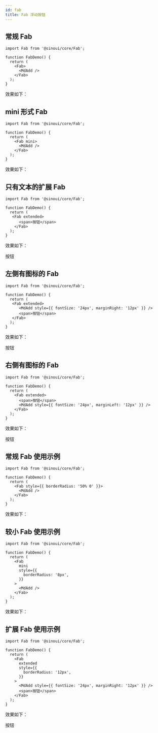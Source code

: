 ```yaml
---
id: fab
title: Fab 浮动按钮
---
```



## 常规 Fab

```tsx
import Fab from '@sinoui/core/Fab';

function FabDemo() {
  return (
    <Fab>
      <MdAdd />
    </Fab>
  );
}
```

效果如下：

<StoryLayout>
  <Fab>
    <MdAdd />
  </Fab>
</StoryLayout>

## mini 形式 Fab

```tsx
import Fab from '@sinoui/core/Fab';

function FabDemo() {
  return (
    <Fab mini>
      <MdAdd />
    </Fab>
  );
}
```

效果如下：

<StoryLayout>
  <Fab mini>
    <MdAdd />
  </Fab>
</StoryLayout>

## 只有文本的扩展 Fab

```tsx
import Fab from '@sinoui/core/Fab';

function FabDemo() {
  return (
   <Fab extended>
      <span>按钮</span>
    </Fab>
  );
}
```

效果如下：

<StoryLayout>
  <Fab extended>
    <span>按钮</span>
  </Fab>
</StoryLayout>

## 左侧有图标的 Fab

```tsx
import Fab from '@sinoui/core/Fab';

function FabDemo() {
  return (
   <Fab extended>
      <MdAdd style={{ fontSize: '24px', marginRight: '12px' }} />
      <span>按钮</span>
   </Fab>
  );
}
```

效果如下：

<StoryLayout>
  <Fab extended>
    <MdAdd style={{ fontSize: '24px', marginRight: '12px' }} />
    <span>按钮</span>
  </Fab>
</StoryLayout>

## 右侧有图标的 Fab

```tsx
import Fab from '@sinoui/core/Fab';

function FabDemo() {
  return (
    <Fab extended>
      <span>按钮</span>
      <MdAdd style={{ fontSize: '24px', marginLeft: '12px' }} />
    </Fab>
  );
}
```

效果如下：

<StoryLayout>
  <Fab extended>
    <span>按钮</span>
    <MdAdd style={{ fontSize: '24px', marginLeft: '12px' }} />
  </Fab>
</StoryLayout>

## 常规 Fab 使用示例

```tsx
import Fab from '@sinoui/core/Fab';

function FabDemo() {
  return (
    <Fab style={{ borderRadius: '50% 0' }}>
      <MdAdd />
    </Fab>
  );
}
```

效果如下：

<StoryLayout>
  <Fab style={{ borderRadius: '50% 0' }}>
    <MdAdd />
  </Fab>
</StoryLayout>

## 较小 Fab 使用示例

```tsx
import Fab from '@sinoui/core/Fab';

function FabDemo() {
  return (
    <Fab
      mini
      style={{
        borderRadius: '8px',
      }}
    >
      <MdAdd />
    </Fab>
  );
}
```

效果如下：

<StoryLayout>
  <Fab
    mini
    style={{
      borderRadius: '8px',
    }}
  >
    <MdAdd />
  </Fab>
</StoryLayout>

## 扩展 Fab 使用示例

```tsx
import Fab from '@sinoui/core/Fab';

function FabDemo() {
  return (
    <Fab
      extended
      style={{
        borderRadius: '12px',
      }}
    >
      <MdAdd style={{ fontSize: '24px', marginRight: '12px' }} />
      <span>按钮</span>
    </Fab>
  );
}
```

效果如下：

<StoryLayout>
  <Fab
    extended
    style={{
      borderRadius: '12px',
    }}
  >
    <MdAdd style={{ fontSize: '24px', marginRight: '12px' }} />
    <span>按钮</span>
  </Fab>
</StoryLayout>
